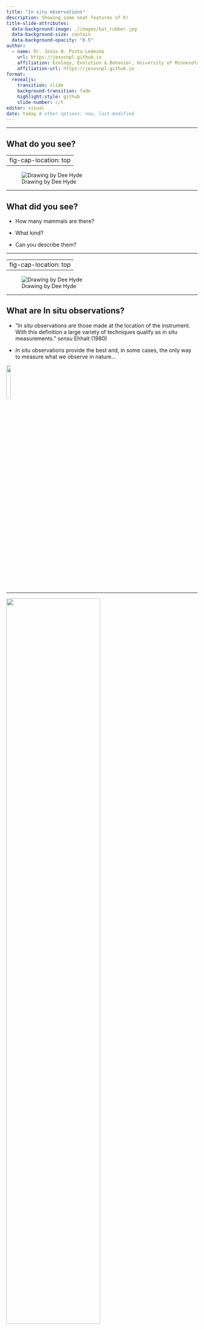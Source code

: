 ```yaml
---
title: "In situ observations"
description: Showing some neat features of R! 
title-slide-attributes:
  data-background-image: ./images/bat_rubber.jpg
  data-background-size: contain
  data-background-opacity: "0.5"
author:
  - name: Dr. Jesús N. Pinto-Ledezma 
    url: https://jesusnpl.github.io
    affiliation: Ecology, Evolution & Behavior, University of Minnesota 
    affiliation-url: https://jesusnpl.github.io 
format:
  revealjs:
    transition: slide
    background-transition: fade 
    highlight-style: github 
    slide-number: c/t 
editor: visual 
date: today # other options: now, last-modified
---
```


------------------------------------------------------------------------

## What do you see?

::: image-col
---
fig-cap-location: top
---

![Drawing by Dee Hyde](./images/drawing.jpg){fig-align="center"}
:::

------------------------------------------------------------------------

## What did you see?

::: incremental
-   How many mammals are there?

-   What kind?

-   Can you describe them?
:::

------------------------------------------------------------------------

::: image-col
---
fig-cap-location: top
---

![Drawing by Dee Hyde](./images/drawing2.png){fig-align="center"}
:::

------------------------------------------------------------------------

## What are In situ observations?

::: incremental
-   "*In situ* observations are those made at the location of the instrument. With this definition a large variety of techniques qualify as in situ measurements." *sensu* Ehhalt (1980)

-   *In situ* observations provide the best and, in some cases, the only way to measure what we observe in nature...
:::

![](./images/Ehhalt.png){fig-align="center" width="15%"}

------------------------------------------------------------------------

![](./images/birds.png){fig-align="center" width="70%"}

------------------------------------------------------------------------

## Data management

![](./images/freelunch.jpg){fig-align="center" width="30%"}

------------------------------------------------------------------------

## What is data management?

::: {style="font-size:30px"}
-   Data management encompasses everything about how the data are collected, processed, stored, and archived.

-   Data management procedures and practices should be an integral part of any research project planning and should be in place prior to any data being collected.
:::

![](./images/process.png){fig-align="center" width="25%"}

::: callout-note
Efficient organization of the collected data (from the field or lab) and beyond...
:::

------------------------------------------------------------------------

## Why is important?

![](./images/process_comp.png){fig-align="center" width="30%"}

::: {style="text-align: center"}
Good Data Support the Process of Science
:::

------------------------------------------------------------------------

::: {style="text-align: center"}
"The quality of system output is dependent on the quality of system input." GIGO paradigm --George Fuechsel
:::

![](./images/gigo.png){fig-align="center" width="25%"}

------------------------------------------------------------------------

## How is it done?

![](./images/hdone.png){fig-align="center" width="40%"}

::: {style="text-align: center"}
The best way to avoid Garbage Out is to prevent Garbage In!
:::

------------------------------------------------------------------------

## Data collection

::: incremental
-   What data are collected?

-   How will it be recorded?

-   Safety: People, organisms, data
:::

![](./images/field.jpg){fig-align="rigth" width="30%"}

------------------------------------------------------------------------

## Data Sheets

::: {style="text-align: center"}
**WHAT** is the content of the data?
:::

![](./images/field.jpg){fig-align="rigth" width="30%"}

------------------------------------------------------------------------

## Data Sheets

::: {style="text-align: center"}
**Data Files: Best Practices of Data**
:::

::: incremental
-   Columns (variables) & Rows (data)
    -   Single row of descriptive headers (Avoid spaces or starting headers with numbers)
-   Data disaggregation
    -   One cell per variable (e.g., toe length & tail length in separate columns)
-   Each cell has one type of data
    -   Cell should only contain numbers or letters.
    -   Not "3 eggs" -\> Header: EggNumber, Data: 3
-   Plain text
:::

------------------------------------------------------------------------

## Data Sheets

::: {style="text-align: center"}
**Data Files: Best Practices of Data**
:::

::: incremental
-   Columns (variables) & Rows (data)\
-   Use standardized formats for date/time/metric system
    -   Date: YYYY-MM-DD (Year-Month-Day)
    -   Time: hh:mm:ss (use 24-hour time)
:::

![](./images/americans.png){fig-align="center" width="90%"}

------------------------------------------------------------------------

## Data Sheets

::: {style="text-align: center"}
**Data Files: Best Practices of Data**
:::

::: incremental
-   Columns (variables) & Rows (data)\
-   Use standardized formats for date/time/metric system
-   Use full taxonomic names
    -   Genus and Genus species
    -   (Genus species names are italicized in writing but not in data tables or in **.csv** format)
:::

------------------------------------------------------------------------

## Data Sheets

::: {style="text-align: center"}
**Data Files: Best Practices of Data**
:::

::: incremental
-   Columns (variables) & Rows (data)\
-   Use standardized formats for date/time/metric system
-   Use full taxonomic names
-   Retain raw data, separate "clean" files for analysis
:::

------------------------------------------------------------------------

## Data Sheets

::: {style="text-align: center"}
**Data Files: Best Practices of Data**
:::

::: incremental
-   Columns (variables) & Rows (data)\
-   Use standardized formats for date/time/metric system
-   Use full taxonomic names
-   Retain raw data, separate "clean" files for analysis
-   Using easily transferable file formats & hardware
    -   .csv format, not .xls
    -   Internet/cloud storage & backup
    -   Non-proprietary formats
:::

------------------------------------------------------------------------

## Data Sheets

::: {style="text-align: center"}
**Data Files: Best Practices of Data**
:::

Using easily transferable file formats & hardware

![](./images/studentthesis.png){fig-align="right" width="20%"}

------------------------------------------------------------------------

## Data Sheets

::: {style="text-align: center"}
**Data Files: Best Practices of Data**
:::

::: incremental
-   Columns (variables) & Rows (data)\
-   Use standardized formats for date/time/metric system
-   Use full taxonomic names
-   Retain raw data, separate "clean" files for analysis
-   Using easily transferable file formats & hardware
-   Descriptive file names (no spaces)
    -   **"Your file name"** versus **"Your_file_name"**
:::

------------------------------------------------------------------------

## Metadata

::: {style="text-align: center"}
**Metadata are data 'reporting'**
:::

::: incremental
-   WHO created the data?
-   WHAT are the contents of the data?
-   WHEN were the data created?
-   WHERE is it geographically?
-   HOW were the data developed?
-   WHY were the data developed?
:::

![](./images/peso.jpg){fig-align="right" width="50%"}

::: {style="text-align: center"}
Synthesis of Field Notebook and Data Sheet Organization
:::
